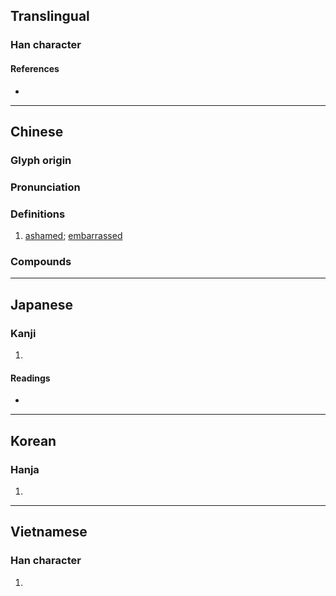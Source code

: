 {{character info/new}}
{{also|惭}}
==Translingual==

===Han character===
{{Han char|rn=61|rad=心|as=11|sn=14|four=92021|canj=PJJL|ids=⿰忄斬}}
====References====
* {{Han ref|kx=0398.400|dkj=11096|dj=0738.050|hdz=42344.200|uh=615A|ud=24922|bh=BA46|bd=47686}}

----

==Chinese==
{{zh-forms|s=惭}}

===Glyph origin===
{{Han etym}}

===Pronunciation===
{{zh-pron
|m=cán
|c=caam4
|mn=chhâm/twv:chhân
|mc=y
|oc=y
|cat=a
}}

===Definitions===
{{zh-hanzi}}

# [[ashamed]]; [[embarrassed]]

===Compounds===
{{zh-der|慚惶|慚皺|慚感|大言不慚|慚赧|慚色|慚沮|慚愧無地|慚悚|慚恩|慚恨|慚恧|慚怍|慚德|慚愧|慚鳧企鶴|滿面羞慚|林慚澗愧|燕妒鶯慚|羞慚|自慚形穢|衾影無慚}}

----

==Japanese==

===Kanji===
{{ja-kanji|grade=|rs=心11}}

# {{defn|lang=ja|sort=心11}}

====Readings====
* {{ja-readings|goon=ざん<ざん<ざむ|kanon=さん<さん<さむ|kun=はじ-, はじ-る}}

----

==Korean==

===Hanja===
{{ko-hanja|hangeul=참|eumhun=|rv=cham|mr=ch'am|y=cham}}

# {{defn|lang=ko|sort=心11}}

----

==Vietnamese==

===Han character===
{{vi-hantu|[[tàm]], [[tuồm]], [[tam]], [[tom]], [[tùm]]|rs=心11}}

# {{defn|lang=vi|sort=心11}}